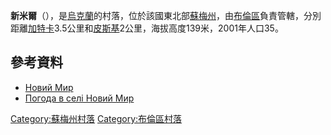 {{coord|51|11|37|N|34|5|17|E|scale:100000_region:UA|display=title}}

'''新米爾'''（{{lang-uk|Новий Мир}}），是[[烏克蘭|烏克蘭]]的村落，位於該國東北部[[蘇梅州|蘇梅州]]，由[[布倫區_(烏克蘭)|布倫區]]負責管轄，分別距離[[加特卡|加特卡]]3.5公里和[[皮斯基_(布倫區)|皮斯基]]2公里，海拔高度139米，2001年人口35。

==參考資料==
*[http://w1.c1.rada.gov.ua/pls/z7502/A005?rdat1=02.02.2010&rf7571=28767 Новий Мир]{{dead link|date=2018年3月 |bot=InternetArchiveBot |fix-attempted=yes }}
* [http://weather.in.ua/ua/symskaja/17288 Погода в селі Новий Мир] {{Wayback|url=http://weather.in.ua/ua/symskaja/17288 |date=20111219215035 }}

{{DEFAULTSORT:Новий Мир}}

[[Category:蘇梅州村落|Category:蘇梅州村落]]
[[Category:布倫區村落|Category:布倫區村落]]


{{Sumy-geo-stub}}